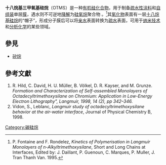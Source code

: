 {{Chembox
| ImageFile = Octadecyltrimethoxysilane.png
| ImageSize = 250px
| ImageName = 2D model of octadecyltrimethoxysilane
| PIN = Octadecyltrimethoxysilane
| SystematicName = Trimethoxy(octadecyl)silane
| OtherNames = ''n''-Octadecyltrimethoxysilane<br />
Trimethoxyoctadecylsilane
|Section1={{Chembox Identifiers
| Abbreviations = OTMS
| CASNo = 3069-42-9 
| CASNo_Ref = {{cascite|correct|??}}
| PubChem = 76486
| ChemSpiderID = 68956
| ChemSpiderID_Ref = {{Chemspidercite|correct|ChemSpider}}
| EINECS = 221-339-2
| MeSHName = n-Octadecyltrimethoxysilane
| SMILES = CCCCCCCCCCCCCCCCCC[Si](OC)(OC)OC
| SMILES1 = O(C)[Si](OC)(OC)CCCCCCCCCCCCCCCCCC
| StdInChI = 1S/C21H46O3Si/c1-5-6-7-8-9-10-11-12-13-14-15-16-17-18-19-20-21-25(22-2,23-3)24-4/h5-21H2,1-4H3
| InChI = 1/C21H46O3Si/c1-5-6-7-8-9-10-11-12-13-14-15-16-17-18-19-20-21-25(22-2,23-3)24-4/h5-21H2,1-4H3
| StdInChIKey = SLYCYWCVSGPDFR-UHFFFAOYSA-N
| Beilstein = 	5791830}}
|Section2={{Chembox Properties
| C = 21
| H = 46
| O = 3
| Si = 1
| Appearance = Colorless liquid
| Density = 0.883 g cm<sup>−3</sup>
| MeltingPtC = 16
| BoilingPtC = 170
| RefractIndex = 1.438-1.44}}
|Section7={{Chembox Hazards
| ExternalSDS = [http://www.chemexper.com/cheminfo/servlet/org.dbcreator.MainServlet?sort=&query=msds._msdsID%3D17555&target=msds&action=PowerSearch&from=0&history=off&realQuery=rn.value%3D3069-42-9&format=google2008]
| EUClass = {{Hazchem Xi}}
| NFPA-H = 2
| NFPA-F = 1
| NFPA-R = 0
| RPhrases = {{R36}}, {{R37}}, {{R38}}
| SPhrases = {{S26}}, {{S36}}
  }}
}}
'''十八烷基三甲氧基硅烷'''（OTMS）是一种[[有机硅化合物|有机硅化合物]]，用于制备[[疏水性|疏水性]][[涂料|涂料]]和[[自组装|自组装]]单层[[膜|膜]]，遇水则不可逆地[[降解|降解]]为[[硅氧烷|硅氧烷]]聚合物
。<ref>P. Fontaine and F. Rondelez, ''Kinetics of Polymerisation in Langmuir Monolayers of n-Alkyltrimethoxysilane'', Short and Long Chains at Interfaces, Edited by: J. Daillant, P. Guenoun, C. Marques, P. Muller, J. Tran Thanh Van. 1995.</ref>其[[氧化物|氧化物]]表面有一层[[十八烷基硅烷|十八烷基硅烷]]的“帽子”，形成分子膜后可以将[[亲水|亲水]]表面转换为[[疏水|疏水]]表面，可用于[[纳米技术|纳米技术]]和[[分析化学|分析化学]]的某些领域。

== 參見 ==
{{Commonscat|Octadecyltrimethoxysilane}}
* [[矽烷|矽烷]]

== 參考文獻 ==
{{refbegin}}
# R. Hild, C. David, H. U. Müller, B. Völkel, D. R. Kayser, and M. Grunze. ''Formation and Characterization of Self-assembled Monolayers of Octadecyltrimethoxysilane on Chromium:  Application in Low-Energy Electron Lithography", Langmuir, 1998, 14 (2), pp 342–346.''
# Vidon, S., Leblanc, ''Langmuir study of octadecyltrimethoxysilane behavior at the air-water interface'', Journal of Physical Chemistry B, 1998.
{{reflist}}
{{refend}}

[[Category:碳硅烷|Category:碳硅烷]]